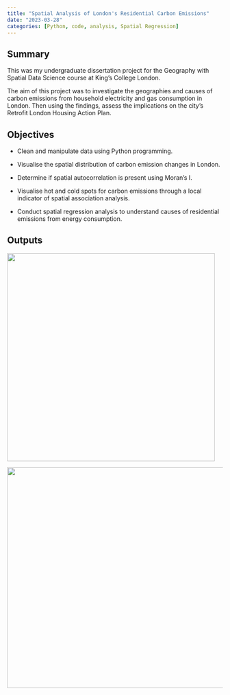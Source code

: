 ```yaml
---
title: "Spatial Analysis of London's Residential Carbon Emissions"
date: "2023-03-28"
categories: [Python, code, analysis, Spatial Regression]
---
```


## Summary

This was my undergraduate dissertation project for the Geography with Spatial Data Science course at King's College London.

The aim of this project was to investigate the geographies and causes of carbon emissions from household electricity and gas consumption in London. Then using the findings, assess the implications on the city's Retrofit London Housing Action Plan.

## Objectives

-   Clean and manipulate data using Python programming.

-   Visualise the spatial distribution of carbon emission changes in London.

-   Determine if spatial autocorrelation is present using Moran's I.

-   Visualise hot and cold spots for carbon emissions through a local indicator of spatial association analysis.

-   Conduct spatial regression analysis to understand causes of residential emissions from energy consumption.

## Outputs

![](gas_consumption.png){fig-align="center" width="485"}

![](lisa_gas_consumption.png){fig-align="center" width="515"}
